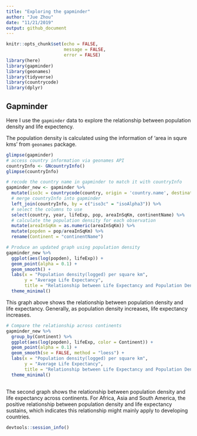 ```yaml
---
title: "Exploring the gapminder"
author: "Jue Zhou"
date: "11/21/2019"
output: github_document
---
```


```r
knitr::opts_chunk$set(echo = FALSE,
                      message = FALSE,
                      error = FALSE)
library(here)
library(gapminder)
library(geonames)
library(tidyverse)
library(countrycode)
library(dplyr)

```

## Gapminder

Here I use the `gapminder` data to explore the relationship between population density and life expectency.

The population density is calculated using the information of 'area in squre kms' from `geonames` package.
```r
glimpse(gapminder)
# access country information via geonames API
countryInfo <- GNcountryInfo()
glimpse(countryInfo)
```

```r
# recode the country name in gapminder to match it with countryInfo
gapminder_new <- gapminder %>% 
  mutate(iso3c = countrycode(country, origin = 'country.name', destination = 'iso3c')) %>% 
  # merge countryInfo into gapminder
  left_join(countryInfo, by = c("iso3c" = "isoAlpha3")) %>% 
  # select the columns to use
  select(country, year, lifeExp, pop, areaInSqKm, continentName) %>% 
  # calculate the population density for each observation
  mutate(areaInSqKm = as.numeric(areaInSqKm)) %>% 
  mutate(popden = pop/areaInSqKm) %>% 
  rename(Continent = "continentName")
```


```r
# Produce an updated graph using population density
gapminder_new %>%
  ggplot(aes(log(popden), lifeExp)) +
  geom_point(alpha = 0.1) +
  geom_smooth() +
  labs(x = "Population density(logged) per square km",
       y = "Average Life Expectancy",
       title = "Relationship between Life Expectancy and Population Density") +
  theme_minimal()
```

This graph above shows the relationship between population density and life expectancy. Generally, as population density increases, life expectancy increases.

```r
# Compare the relationship across continents
gapminder_new %>%
  group_by(Continent) %>%
  ggplot(aes(log(popden), lifeExp, color = Continent)) +
  geom_point(alpha = 0.1) +
  geom_smooth(se = FALSE, method = "loess") +
  labs(x = "Population density(logged) per square km",
       y = "Average Life Expectancy",
       title = "Relationship between Life Expectancy and Population Density") +
  theme_minimal()
  
```

The second graph shows the relationship between population density and life expectancy across continents. For Africa, Asia and South America, the positive relationship between population density and life expectancy sustains, which indicates this relationship might mainly apply to developing countries.

```r
devtools::session_info()
```
